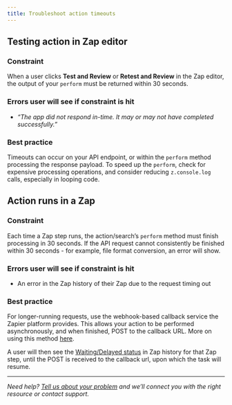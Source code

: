 ```yaml
---
title: Troubleshoot action timeouts
---
```

## Testing action in Zap editor

### Constraint

When a user clicks **Test and Review** or **Retest and Review** in the Zap editor, the output of your `perform` must be returned within 30 seconds.

### Errors user will see if constraint is hit

*   _“The app did not respond in-time. It may or may not have completed successfully.”_

### Best practice

Timeouts can occur on your API endpoint, or within the `perform` method processing the response payload. To speed up the `perform`, check for expensive processing operations, and consider reducing `z.console.log` calls, especially in looping code.

## Action runs in a Zap

### Constraint

Each time a Zap step runs, the action/search’s `perform` method must finish processing in 30 seconds. If the API request cannot consistently be finished within 30 seconds - for example, file format conversion, an error will show.

### Errors user will see if constraint is hit

*   An error in the Zap history of their Zap due to the request timing out

### Best practice

For longer-running requests, use the webhook-based callback service the Zapier platform provides. This allows your action to be performed asynchronously, and when finished, POST to the callback URL. More on using this method [here](https://github.com/zapier/zapier-platform/blob/main/packages/cli/README.md#zgeneratecallbackurl).

A user will then see the [Waiting/Delayed status](https://help.zapier.com/hc/en-us/articles/20505304170637-Review-Zap-run-statuses) in Zap history for that Zap step, until the POST is received to the callback url, upon which the task will resume.

- - -

_Need help? [Tell us about your problem](https://developer.zapier.com/contact) and we’ll connect you with the right resource or contact support._
